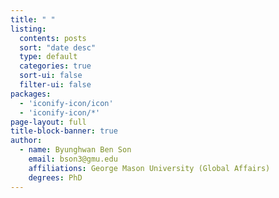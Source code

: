 ```yaml
---
title: " "
listing:
  contents: posts
  sort: "date desc"
  type: default
  categories: true
  sort-ui: false
  filter-ui: false
packages:
  - 'iconify-icon/icon'
  - 'iconify-icon/*'
page-layout: full
title-block-banner: true
author: 
  - name: Byunghwan Ben Son
    email: bson3@gmu.edu
    affiliations: George Mason University (Global Affairs)
    degrees: PhD
---
```

